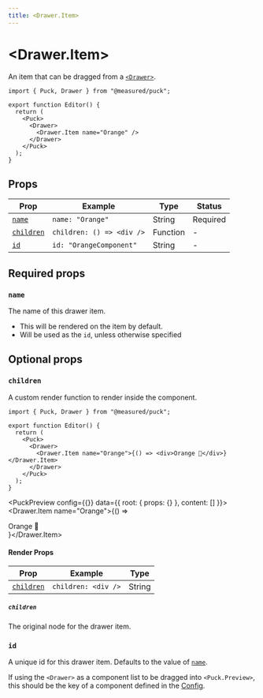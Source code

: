 ```yaml
---
title: <Drawer.Item>
---
```



# \<Drawer.Item\>

An item that can be dragged from a [`<Drawer>`](drawer).

```tsx {7} copy
import { Puck, Drawer } from "@measured/puck";

export function Editor() {
  return (
    <Puck>
      <Drawer>
        <Drawer.Item name="Orange" />
      </Drawer>
    </Puck>
  );
}
```

## Props

| Prop                    | Example                   | Type     | Status   |
| ----------------------- | ------------------------- | -------- | -------- |
| [`name`](#name)         | `name: "Orange"`          | String   | Required |
| [`children`](#children) | `children: () => <div />` | Function | -        |
| [`id`](#id)             | `id: "OrangeComponent"`   | String   | -        |

## Required props

### `name`

The name of this drawer item.

- This will be rendered on the item by default.
- Will be used as the `id`, unless otherwise specified

## Optional props

### `children`

A custom render function to render inside the component.

```tsx {8} copy
import { Puck, Drawer } from "@measured/puck";

export function Editor() {
  return (
    <Puck>
      <Drawer>
        <Drawer.Item name="Orange">{() => <div>Orange 🍊</div>}</Drawer.Item>
      </Drawer>
    </Puck>
  );
}
```

<PuckPreview config={{}} data={{ root: { props: {} }, content: [] }}>
  <Drawer>
    <Drawer.Item name="Orange">{() => <div>Orange 🍊</div>}</Drawer.Item>
  </Drawer>
</PuckPreview>

#### Render Props

| Prop                      | Example             | Type   |
| ------------------------- | ------------------- | ------ |
| [`children`](#children-1) | `children: <div />` | String |

##### `children`

The original node for the drawer item.

### `id`

A unique id for this drawer item. Defaults to the value of [`name`](#name).

If using the `<Drawer>` as a component list to be dragged into `<Puck.Preview>`, this should be the key of a component defined in the [Config](/docs/api-reference/configuration/config).
